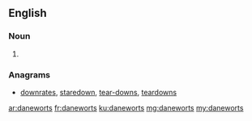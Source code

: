 ==English==

===Noun===
{{head|en|noun plural form}}

# {{plural of|danewort|lang=en}}

===Anagrams===
* [[downrates#English|downrates]], [[staredown#English|staredown]], [[tear-downs#English|tear-downs]], [[teardowns#English|teardowns]]

[[ar:daneworts]]
[[fr:daneworts]]
[[ku:daneworts]]
[[mg:daneworts]]
[[my:daneworts]]
